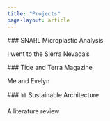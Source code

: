 ```yaml
---
title: "Projects"
page-layout: article
---
```


::: {.blog-card}

\### SNARL Microplastic Analysis

I went to the Sierra Nevada's

:::

::: {.blog-card}

\### Tide and Terra Magazine

Me and Evelyn

:::

::: {.blog-card}

\### 📊 Sustainable Architecture

A literature review

:::
